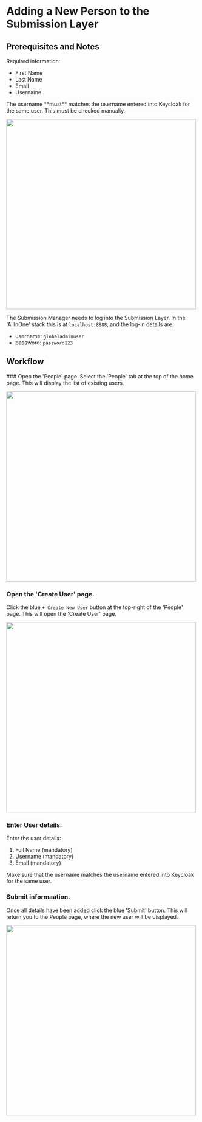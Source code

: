 
# Adding a New Person to the Submission Layer

## Prerequisites and Notes

Required information:
- First Name
- Last Name
- Email
- Username

<Callout>
The username **must** matches the username entered into Keycloak for the same user.
This must be checked manually.
</Callout>


<img src="/images/TREFX_LoginPage.png" width="500"></img>

The Submission Manager needs to log into the Submission Layer.
In the 'AllInOne' stack this is at `localhost:8888`,
and the log-in details are:
- username: `globaladminuser`
- password: `password123`


## Workflow

<Steps>
### Open the 'People' page.
Select the 'People' tab at the top of the home page.
This will display the list of existing users.

<img src="/images/TREFX_PeoplePage.png" width="500"></img>

### Open the 'Create User' page.
Click the blue `+ Create New User` button at the top-right of the 'People' page.
This will open the 'Create User' page.

<img src="/images/TREFX_CreateUserPage.png" width="500"></img>

### Enter User details.
Enter the user details:
1. Full Name (mandatory)
2. Username (mandatory)
3. Email (mandatory)

<Callout>
Make sure that the username matches the username entered into Keycloak for the same user.
</Callout>

### Submit informaation.
Once all details have been added click the blue 'Submit' button.
This will return you to the People page, where the new user will be displayed.

<img src="/images/TREFX_PersonPage_WithNewPerson.png" width="500"></img>


</Steps>